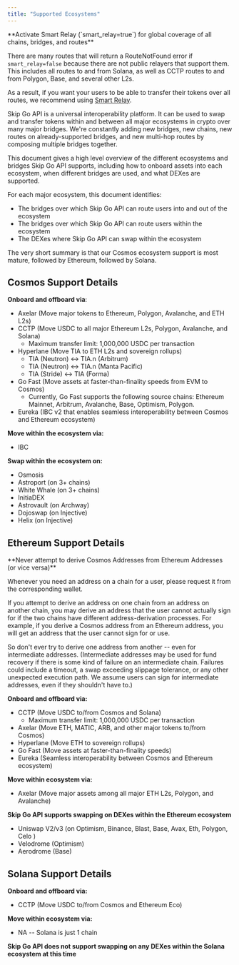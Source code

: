 ```yaml
---
title: "Supported Ecosystems"
---
```



<Info>
 **Activate Smart Relay (`smart_relay=true`) for global coverage of all chains, bridges, and routes**
 
 There are many routes that will return a RouteNotFound error if `smart_relay=false` because there are not public relayers that support them. This includes all routes to and from Solana, as well as CCTP routes to and from Polygon, Base, and several other L2s. 
 
 As a result, if you want your users to be able to transfer their tokens over all routes, we recommend using [Smart Relay](/general/smart-relay).
</Info>

Skip Go API is a universal interoperability platform. It can be used to swap and transfer tokens within and between all major ecosystems in crypto over many major bridges. We're constantly adding new bridges, new chains, new routes on already-supported bridges, and new multi-hop routes by composing multiple bridges together. 

This document gives a high level overview of the different ecosystems and bridges Skip Go API supports, including how to onboard assets into each ecosystem, when different bridges are used, and what DEXes are supported. 

For each major ecosystem, this document identifies: 

* The bridges over which Skip Go API can route users into and out of the ecosystem
* The bridges over which Skip Go API can route users within the ecosystem
* The DEXes where Skip Go API can swap within the ecosystem

The very short summary is that our Cosmos ecosystem support is most mature, followed by Ethereum, followed by Solana. 

## Cosmos Support Details

**Onboard and offboard via**: 

* Axelar (Move major tokens to Ethereum, Polygon, Avalanche, and ETH L2s)
* CCTP (Move USDC to all major Ethereum L2s, Polygon, Avalanche, and Solana)
  - Maximum transfer limit: 1,000,000 USDC per transaction
* Hyperlane (Move TIA to ETH L2s and sovereign rollups)
  - TIA (Neutron) ↔ TIA.n (Arbitrum)
  - TIA (Neutron) ↔ TIA.n (Manta Pacific)
  - TIA (Stride) ↔ TIA (Forma)
* Go Fast (Move assets at faster-than-finality speeds from EVM to Cosmos)
  - Currently, Go Fast supports the following source chains: Ethereum Mainnet, Arbitrum, Avalanche, Base, Optimism, Polygon.
* Eureka (IBC v2 that enables seamless interoperability between Cosmos and Ethereum ecosystem)

**Move within the ecosystem via:** 

* IBC

**Swap within the ecosystem on:**

* Osmosis
* Astroport (on 3+ chains)
* White Whale (on 3+ chains)
* InitiaDEX
* Astrovault (on Archway)
* Dojoswap (on Injective)
* Helix (on Injective)

## Ethereum Support Details
 <Warning>
 **Never attempt to derive Cosmos Addresses from Ethereum Addresses (or vice versa)**
 
 Whenever you need an address on a chain for a user, please request it from the corresponding wallet. 
 
 If you attempt to derive an address on one chain from an address on another chain, you may derive an address that the user cannot actually sign for if the two chains have different address-derivation processes. For example, if you derive a Cosmos address from an Ethereum address, you will get an address that the user cannot sign for or use. 
 
 So don't ever try to derive one address from another -- even for intermediate addresses. (Intermediate addresses may be used for fund recovery if there is some kind of failure on an intermediate chain. Failures could include a timeout, a swap exceeding slippage tolerance, or any other unexpected execution path. We assume users can sign for intermediate addresses, even if they shouldn't have to.)
</Warning>

**Onboard and offboard via:** 

* CCTP (Move USDC to/from Cosmos and Solana)
  - Maximum transfer limit: 1,000,000 USDC per transaction
* Axelar (Move ETH, MATIC, ARB, and other major tokens to/from Cosmos)
* Hyperlane (Move ETH to sovereign rollups)
* Go Fast (Move assets at faster-than-finality speeds)
* Eureka (Seamless interoperability between Cosmos and Ethereum ecosystem)

**Move within ecosystem via:** 

* Axelar (Move major assets among all major ETH L2s, Polygon, and Avalanche)

**Skip Go API supports swapping on DEXes within the Ethereum ecosystem**

* Uniswap V2/v3 (on Optimism, Binance, Blast, Base, Avax, Eth, Polygon, Celo )
* Velodrome (Optimism)
* Aerodrome (Base)

## Solana Support Details

**Onboard and offboard via:** 

* CCTP (Move USDC to/from Cosmos and Ethereum Eco)

**Move within ecosystem via:** 

* NA -- Solana is just 1 chain

**Skip Go API does not support swapping on any DEXes within the Solana ecosystem at this time**
